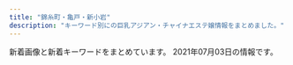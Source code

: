```yaml
---
title: "錦糸町・亀戸・新小岩"
description: "キーワード別にの巨乳アジアン・チャイナエステ嬢情報をまとめました。"
---
```


新着画像と新着キーワードをまとめています。
2021年07月03日の情報です。

<DmmAffiliateIns />
<KeywordTable
  shops={
    [
    {
        "img_links": [
            "http://dccompanyqoo10.cafe24.com/tiffany/images/store/store.png",
            "http://dccompanyqoo10.cafe24.com/tiffany/images/common/header.png",
            "http://dccompanyqoo10.cafe24.com/tiffany/images/top/store_bg.png"
        ],
        "url": "http://cherry-esthe.com/",
        "keywords": {},
        "name": "Cherry",
        "station": "JR\u9326\u7cf8\u753a\u99c5\u5357\u53e3"
    },
    {
        "url": "https://awa-akasuri.jp/",
        "img_links": [
            "https://awa-akasuri.jp/wp-content/uploads/2020/01/yuki26.png",
            "https://awa-akasuri.jp/wp-content/uploads/2020/09/1_pc.png",
            "https://awa-akasuri.jp/wp-content/uploads/2020/09/2_sp.png",
            "https://awa-akasuri.jp/wp-content/uploads/2020/01/rika24_1.png",
            "https://awa-akasuri.jp/wp-content/uploads/2020/09/1_sp.png",
            "https://awa-akasuri.jp/wp-content/uploads/2020/09/movie.png",
            "https://awa-akasuri.jp/wp-content/uploads/2020/09/awawa400x400-270x174.png",
            "https://awa-akasuri.jp/wp-content/uploads/2020/01/tomo25.png",
            "https://awa-akasuri.jp/wp-content/uploads/2020/01/yumi22.png",
            "https://awa-akasuri.jp/wp-content/uploads/2020/01/kokomi_1.jpg",
            "https://awa-akasuri.jp/wp-content/uploads/2020/01/mai1_1.jpg",
            "https://awa-akasuri.jp/wp-content/uploads/2020/01/aya22.png",
            "https://awa-akasuri.jp/wp-content/uploads/2020/01/mika21.png",
            "https://awa-akasuri.jp/wp-content/uploads/2020/09/3_pc.png",
            "https://awa-akasuri.jp/wp-content/uploads/2020/09/sora.png",
            "https://awa-akasuri.jp/wp-content/uploads/2020/09/2_pc.png",
            "https://awa-akasuri.jp/wp-content/uploads/2020/09/5_pc.png",
            "https://awa-akasuri.jp/wp-content/uploads/2020/09/4_pc.png",
            "https://awa-akasuri.jp/wp-content/uploads/2020/09/awawa400x400.png"
        ],
        "name": "\u3042\u308f\u308f",
        "keywords": {
            "87": 48,
            "88": 24,
            "85": 24,
            "C": 12,
            "86": 12,
            "D": 96,
            "\u30bb\u30af\u30b7\u30fc": 10
        },
        "station": "JR\u9326\u7cf8\u753a\u99c5\u5357\u53e3"
    },
    {
        "img_links": [
            "http://yousei.xyz/images/g3.jpg",
            "http://yousei.xyz/images/g2.jpg",
            "http://yousei.xyz/images/g5.jpg",
            "http://yousei.xyz/images/r2.jpg",
            "http://yousei.xyz/images/r3.jpg",
            "http://yousei.xyz/images/top.png",
            "http://yousei.xyz/images/mobile.jpg",
            "http://yousei.xyz/images/mob.png",
            "http://yousei.xyz/images/g6.jpg",
            "http://yousei.xyz/images/recuit.jpg",
            "http://yousei.xyz/images/r1.jpg",
            "http://yousei.xyz/images/g1.jpg",
            "http://yousei.xyz/images/g4.jpg",
            "http://yousei.xyz/images/r4.jpg"
        ],
        "name": "Remoon",
        "keywords": {},
        "url": "http://yousei.xyz/",
        "station": "JR\u4e80\u6238\u99c5\u6771\u53e3"
    },
    {
        "keywords": {},
        "station": "JR\u9326\u7cf8\u753a\u99c5\u5357\u53e3",
        "img_links": [
            "http://www.es-raku.link/images/1.jpg",
            "http://www.es-raku.link/staff/kaori.jpg",
            "http://www.es-raku.link/img/mai1.jpg",
            "http://www.es-raku.link/images/r2.jpg",
            "http://www.es-raku.link/staff/riri.jpg",
            "http://www.es-raku.link/images/menu/interior.png",
            "http://www.es-raku.link/images/head.png",
            "http://www.es-raku.link/img/yuki1.jpg",
            "http://www.es-raku.link/images/int1.png",
            "http://www.es-raku.link/img/ruru1.jpg",
            "http://www.es-raku.link/staff/mai.jpg",
            "http://www.es-raku.link/images/8.jpg",
            "http://www.es-raku.link/images/7.jpg",
            "http://www.es-raku.link/images/mobile.jpg",
            "http://www.es-raku.link/images/list.jpg",
            "http://www.es-raku.link/images/int2.png",
            "http://www.es-raku.link/images/6.jpg",
            "http://www.es-raku.link/img/kaori1.jpg",
            "http://www.es-raku.link/images/interior_t.png",
            "http://www.es-raku.link/images/line.png",
            "http://www.es-raku.link/img/lucky1.jpg",
            "http://www.es-raku.link/staff/ayaka.jpg",
            "http://www.es-raku.link/images/news.jpg",
            "http://www.es-raku.link/images/sys1.jpg",
            "http://www.es-raku.link/images/menu/staff.png",
            "http://www.es-raku.link/staff/yuki.jpg",
            "http://www.es-raku.link/staff/ruru.jpg",
            "http://www.es-raku.link/img/ayaka1.jpg",
            "http://www.es-raku.link/images/r1.jpg",
            "http://www.es-raku.link/staff/lucky.jpg",
            "http://www.es-raku.link/images/3.jpg",
            "http://www.es-raku.link/images/rtel.jpg",
            "http://www.es-raku.link/images/tel.jpg",
            "http://www.es-raku.link/images/menu/top.png",
            "http://www.es-raku.link/images/2.jpg",
            "http://www.es-raku.link/images/9.jpg",
            "http://www.es-raku.link/img/riri1.jpg",
            "http://www.es-raku.link/images/staff_t.png"
        ],
        "name": "Lucky\uff5e\u30e9\u30c3\u30ad\u30fc\uff5e",
        "url": "http://www.es-raku.link/"
    },
    {
        "name": "Aria\uff5e\u30a2\u30ea\u30a2\uff5e",
        "img_links": [
            "http://aria.tokyo-relaxtime.asia/img/interior/lobby-1.jpg",
            "http://aria.tokyo-relaxtime.asia/img/slick/st-5.jpg",
            "http://aria.tokyo-relaxtime.asia/img/cast/yumi-01.jpg",
            "http://aria.tokyo-relaxtime.asia/img/cast/coco-03.jpg",
            "http://aria.tokyo-relaxtime.asia/img/cast/coco-01.jpg",
            "http://aria.tokyo-relaxtime.asia/img/cast/yumi-03.jpg",
            "http://aria.tokyo-relaxtime.asia/img/slick/st-2.jpg",
            "http://aria.tokyo-relaxtime.asia/img/slick/st-3.jpg",
            "http://aria.tokyo-relaxtime.asia/img/cast/rina-01.jpg",
            "http://aria.tokyo-relaxtime.asia/img/cast/yumi-04.jpg",
            "http://aria.tokyo-relaxtime.asia/img/cast/apple-03.jpg",
            "http://aria.tokyo-relaxtime.asia/img/cast/coco-02.jpg",
            "http://aria.tokyo-relaxtime.asia/img/interior/corridor-1.jpg",
            "http://aria.tokyo-relaxtime.asia/img/cast/rina-03.jpg",
            "http://aria.tokyo-relaxtime.asia/img/cast/risa-01.jpg",
            "http://aria.tokyo-relaxtime.asia/img/cast/nana-02.jpg",
            "http://aria.tokyo-relaxtime.asia/img/cast/rina-02.jpg",
            "http://aria.tokyo-relaxtime.asia/img/cast/risa-03.jpg",
            "http://aria.tokyo-relaxtime.asia/img/cast/rina-04.jpg",
            "http://aria.tokyo-relaxtime.asia/img/cast/apple-02.jpg",
            "http://aria.tokyo-relaxtime.asia/img/cast/nana-01.jpg",
            "http://aria.tokyo-relaxtime.asia/img/cast/apple-01.jpg",
            "http://aria.tokyo-relaxtime.asia/img/cast/coco-04.jpg",
            "http://aria.tokyo-relaxtime.asia/img/cast/apple-04.jpg",
            "http://aria.tokyo-relaxtime.asia/img/cast/nana-03.jpg",
            "http://aria.tokyo-relaxtime.asia/img/slick/st-4.jpg",
            "http://aria.tokyo-relaxtime.asia/img/cast/risa-02.jpg",
            "http://aria.tokyo-relaxtime.asia/img/cast/nana-04.jpg",
            "http://aria.tokyo-relaxtime.asia/img/slick/st-1.jpg",
            "http://aria.tokyo-relaxtime.asia/img/cast/yumi-02.jpg"
        ],
        "station": "JR\u5c0f\u5ca9\u99c5\u5317\u53e3",
        "url": "http://aria.tokyo-relaxtime.asia/",
        "keywords": {}
    },
    {
        "url": "http://thaipataya.chm.jp/",
        "name": "\u30d1\u30bf\u30e4",
        "station": "JR\u5c0f\u5ca9\u99c5\u5357\u53e3",
        "img_links": [
            "https://chm.jp/domains1/thaipataya/myimg/imgcom37789_sp.png",
            "https://chm.jp/domains1/thaipataya/myimg/imgcom36580_sp.jpg",
            "https://chm.jp/domains1/thaipataya/myimg/imgcom37669_sp.jpg",
            "https://chm.jp/domains1/thaipataya/myimg/imgcom37738_sp.png",
            "https://chm.jp/domains1/thaipataya/myimg/imgcom37834_sp.jpg",
            "http://chm.jp/img/linebutton_82x20.png",
            "https://chm.jp/domains1/thaipataya/myimg/imgcom37360_sp.jpg",
            "https://chm.jp/domains1/thaipataya/myimg/imgcom36643_sp.png",
            "https://chm.jp/domains1/thaipataya/myimg/imgcom37660_sp.png",
            "https://chm.jp/domains1/thaipataya/myimg/imgcom36642_sp.png",
            "https://chm.jp/domains1/thaipataya/myimg/imgcom37668_sp.png",
            "https://chm.jp/domains1/thaipataya/myimg/imgcom37734_sp.png",
            "https://chm.jp/domains1/thaipataya/myimg/imgcom37653_sp.jpg",
            "https://chm.jp/domains1/thaipataya/myimg/imgcom36617_sp.jpg",
            "https://chm.jp/domains1/thaipataya/myimg/imgcom36606_sp.jpg",
            "https://chm.jp/domains1/thaipataya/myimg/imgcom36613_sp.jpg",
            "https://chm.jp/domains1/thaipataya/myimg/imgcom37732_sp.png",
            "https://chm.jp/domains1/thaipataya/myimg/imgcom36577_sp.jpg",
            "https://chm.jp/domains1/thaipataya/myimg/imgcom36582_sp.jpg",
            "https://chm.jp/domains1/thaipataya/myimg/imgcom37833_sp.jpg",
            "https://chm.jp/domains1/thaipataya/myimg/imgcom37358_sp.jpg",
            "https://chm.jp/domains1/thaipataya/myimg/imgcom37070_sp.png",
            "https://chm.jp/domains1/thaipataya/myimg/imgcom37737_sp.png",
            "https://chm.jp/domains1/thaipataya/myimg/imgcom37069_sp.jpg",
            "https://chm.jp/domains1/thaipataya/myimg/slideimg36560_sp.jpg",
            "https://chm.jp/domains1/thaipataya/myimg/imgcom37663_sp.jpg",
            "https://chm.jp/domains1/thaipataya/myimg/imgcom37361_sp.png",
            "https://chm.jp/domains1/thaipataya/myimg/imgcom36607_sp.jpg",
            "https://chm.jp/domains1/thaipataya/myimg/imgcom37067_sp.png",
            "https://chm.jp/domains1/thaipataya/myimg/imgcom36566_sp.png",
            "https://chm.jp/domains1/thaipataya/myimg/imgcom37915_sp.jpg",
            "https://chm.jp/domains1/thaipataya/myimg/imgcom37665_sp.jpg",
            "https://chm.jp/domains1/thaipataya/myimg/imgcom37659_sp.png",
            "https://chm.jp/domains1/thaipataya/myimg/imgcom36567_sp.jpg",
            "https://chm.jp/domains1/thaipataya/myimg/imgcom36636_sp.jpg",
            "https://chm.jp/domains1/thaipataya/myimg/imgcom37359_sp.jpg",
            "https://chm.jp/domains1/thaipataya/myimg/imgcom36618_sp.png",
            "https://chm.jp/domains1/thaipataya/myimg/imgcom37726_sp.png",
            "https://chm.jp/domains1/thaipataya/myimg/imgcom37736_sp.png",
            "https://chm.jp/domains1/thaipataya/myimg/imgcom36575_sp.jpg",
            "https://chm.jp/domains1/thaipataya/myimg/imgcom36633_sp.jpg",
            "https://chm.jp/domains1/thaipataya/myimg/imgcom36578_sp.jpg",
            "https://chm.jp/domains1/thaipataya/myimg/imgcom36565_sp.jpg",
            "https://chm.jp/domains1/thaipataya/myimg/imgcom37655_sp.jpg",
            "https://chm.jp/domains1/thaipataya/myimg/imgcom36581_sp.jpg",
            "https://chm.jp/domains1/thaipataya/myimg/imgcom37654_sp.jpg",
            "https://chm.jp/domains1/thaipataya/myimg/imgcom37733_sp.png",
            "https://chm.jp/domains1/thaipataya/myimg/imgcom36579_sp.jpg",
            "https://chm.jp/domains1/thaipataya/myimg/imgcom36634_sp.jpg",
            "https://chm.jp/domains1/thaipataya/myimg/imgcom37916_sp.jpg",
            "https://chm.jp/domains1/thaipataya/myimg/imgcom37664_sp.png",
            "https://chm.jp/domains1/thaipataya/myimg/slideimg36562_sp.jpg",
            "https://chm.jp/domains1/thaipataya/myimg/imgcom37658_sp.png",
            "https://chm.jp/domains1/thaipataya/myimg/imgcom36605_sp.jpg",
            "https://chm.jp/domains1/thaipataya/myimg/imgcom37840_sp.jpg",
            "https://chm.jp/domains1/thaipataya/myimg/imgcom36620_sp.jpg",
            "https://chm.jp/domains1/thaipataya/myimg/imgcom37839_sp.jpg",
            "https://chm.jp/domains1/thaipataya/myimg/imgcom37914_sp.jpg",
            "https://chm.jp/domains1/thaipataya/myimg/imgcom36619_sp.jpg",
            "https://chm.jp/domains1/thaipataya/myimg/imgcom36603_sp.png",
            "https://chm.jp/domains1/thaipataya/myimg/imgcom36604_sp.jpg",
            "https://chm.jp/domains1/thaipataya/myimg/imgcom37661_sp.png",
            "https://chm.jp/domains1/thaipataya/myimg/imgcom36576_sp.jpg",
            "https://chm.jp/domains1/thaipataya/myimg/imgcom37727_sp.png",
            "https://chm.jp/domains1/thaipataya/myimg/imgcom37666_sp.jpg",
            "https://chm.jp/domains1/thaipataya/myimg/imgcom36635_sp.jpg",
            "https://chm.jp/domains1/thaipataya/myimg/imgcom37841_sp.jpg",
            "https://chm.jp/domains1/thaipataya/myimg/imgcom37662_sp.png",
            "https://chm.jp/domains1/thaipataya/myimg/imgcom37357_sp.jpg",
            "https://chm.jp/domains1/thaipataya/myimg/slideimg36561_sp.jpg",
            "https://chm.jp/domains1/thaipataya/myimg/imgcom37710_sp.jpg",
            "https://chm.jp/domains1/thaipataya/myimg/imgcom37725_sp.png",
            "https://chm.jp/domains1/thaipataya/myimg/imgcom37362_sp.jpg",
            "https://chm.jp/domains1/thaipataya/myimg/imgcom37740_sp.png",
            "https://chm.jp/domains1/thaipataya/myimg/imgcom37913_sp.jpg",
            "https://chm.jp/domains1/thaipataya/myimg/imgcom37739_sp.png",
            "https://chm.jp/domains1/thaipataya/myimg/imgcom37667_sp.png"
        ],
        "keywords": {
            "\u30bb\u30af\u30b7\u30fc": 1,
            "C": 12
        }
    },
    {
        "station": "JR\u4e80\u6238\u99c5\u5317\u53e3",
        "name": "\u604b\u59eb",
        "url": "http://cpienakada.com/",
        "keywords": {
            "D": 4,
            "86": 1,
            "C": 1
        },
        "img_links": [
            "http://cpienakada.com/upload/202103/1617174846.jpg",
            "http://cpienakada.com/upload/202104/thumb/1617264609.jpg",
            "http://cpienakada.com/upload/202104/thumb_dis/1617264919.jpg",
            "http://cpienakada.com/upload/202104/thumb/1617331988.jpg",
            "http://cpienakada.com/upload/202104/thumb/1617264407.jpg",
            "http://cpienakada.com/upload/202104/thumb/1617264788.jpg",
            "http://cpienakada.com/upload/images/20210331_151305.jpg",
            "http://cpienakada.com/upload/202103/1617174691.jpg",
            "http://cpienakada.com/upload/202104/thumb_dis/1617264609.jpg",
            "http://cpienakada.com/upload/202104/thumb_dis/1617331988.jpg",
            "http://cpienakada.com/upload/202104/1617264609.jpg",
            "http://cpienakada.com/upload/202103/1617175265.jpg",
            "http://cpienakada.com/upload/202103/1617175559.jpg",
            "http://cpienakada.com/upload/images/20210331_151639.jpg",
            "http://cpienakada.com/upload/202104/1617264788.jpg",
            "http://cpienakada.com/upload/202104/1617331988.jpg",
            "http://cpienakada.com/upload/202104/thumb/1617264919.jpg",
            "http://cpienakada.com/upload/202104/thumb_dis/1617264788.jpg",
            "http://cpienakada.com/upload/202104/1617264407.jpg",
            "http://cpienakada.com/upload/images/20210331_153453.jpg",
            "http://cpienakada.com/upload/images/20210331_153515.png",
            "http://cpienakada.com/upload/202104/1617264919.jpg",
            "http://cpienakada.com/upload/202104/thumb_dis/1617264407.jpg",
            "http://cpienakada.com/upload/images/20210402_094656.jpg"
        ]
    },
    {
        "station": "\u68ee\u4e0b\u99c5A4\u53e3",
        "url": "http://ipidiw.com/relaxnomori/",
        "img_links": [
            "http://ipidiw.com/relaxnomori/user_data/00000019.jpg",
            "http://ipidiw.com/relaxnomori/user_data/00000017.jpg",
            "http://ipidiw.com/relaxnomori/images/rem.jpg",
            "http://ipidiw.com/relaxnomori/images/interior.png",
            "http://ipidiw.com/relaxnomori/images/tp.png",
            "http://ipidiw.com/relaxnomori/images/interior_t.jpg",
            "http://ipidiw.com/relaxnomori/images/tt.jpg",
            "http://ipidiw.com/relaxnomori/user_data/00000020.jpg",
            "http://ipidiw.com/relaxnomori/images/staff_t.jpg",
            "http://ipidiw.com/relaxnomori/images/mobile.jpg",
            "http://ipidiw.com/relaxnomori/user_data/00000018.jpg",
            "http://ipidiw.com/relaxnomori/images/news.jpg"
        ],
        "name": "\u30ea\u30e9\u30c3\u30af\u30b9\u306e\u68ee",
        "keywords": {
            "93": 1,
            "90": 2,
            "86": 1
        }
    },
    {
        "station": "JR\u4e80\u6238\u99c5\u5317\u53e3",
        "img_links": [
            "https://kameido-massage.com/link/mens-esthe.png",
            "https://kameido-massage.com/menu/info.png",
            "https://kameido-massage.com/2020/05/15/kazumi-s1.jpg",
            "https://kameido-massage.com/images/clear.png",
            "https://kameido-massage.com/staff/yuna-s1.jpg",
            "https://kameido-massage.com/2020/03/28/nana-s1.jpg",
            "https://kameido-massage.com/icon/twitter.png",
            "https://kameido-massage.com/staff/nana-l1.jpg",
            "https://kameido-massage.com/2019/10/29/yuri-s1.jpg",
            "https://kameido-massage.com/staff/aki-l1.jpg",
            "https://kameido-massage.com/2021/03/23/aki-s1.jpg",
            "https://kameido-massage.com/images/top2.jpg",
            "https://kameido-massage.com/images/top1.jpg",
            "https://kameido-massage.com/images/footer-l.png",
            "https://kameido-massage.com/images/main-top.jpg",
            "https://kameido-massage.com/images/header3.png",
            "https://kameido-massage.com/staff/nana-s1.jpg",
            "https://kameido-massage.com/images/main-sp.jpg",
            "https://scdn.line-apps.com/n/line_add_friends/btn/ja.png",
            "https://kameido-massage.com/menu/home.png",
            "https://kameido-massage.com/menu/staff.png",
            "https://kameido-massage.com/2019/11/10/erika-s1.jpg",
            "https://kameido-massage.com/icon/facebook.png",
            "https://kameido-massage.com/staff/aki-s1.jpg",
            "https://kameido-massage.com/staff/yuna-l1.jpg",
            "https://kameido-massage.com/images/footer-r.png",
            "https://kameido-massage.com/button/blog.png",
            "https://kameido-massage.com/button/home.png",
            "https://kameido-massage.com/button/staff.png",
            "https://kameido-massage.com/menu/blog.png",
            "https://kameido-massage.com/icon/yelp.png",
            "https://kameido-massage.com/2019/11/02/yuka-s1.jpg",
            "https://kameido-massage.com/2021/04/28/yuna-s1.jpg",
            "https://kameido-massage.com/staff/yuki-l1.jpg",
            "https://kameido-massage.com/staff/yuki-s1.jpg",
            "https://kameido-massage.com/2020/07/17/mika-s1.jpg",
            "https://kameido-massage.com/images/main-small.jpg",
            "https://kameido-massage.com/2019/12/25/mika-s1.jpg",
            "https://kameido-massage.com/icon/line.png",
            "https://kameido-massage.com/images/flower.png",
            "https://kameido-massage.com/images/top3.jpg",
            "https://kameido-massage.com/images/qrcode.png"
        ],
        "keywords": {},
        "name": "\u842c\u751f\u697c",
        "url": "https://kameido-massage.com/"
    },
    {
        "name": "\u685c\u82b1",
        "url": "http://yukinosakura.tyo.cm/",
        "station": "JR\u4e80\u6238\u99c5\u5317\u53e3",
        "img_links": [
            "http://yukinosakura.a2.webnavi.work/upload/sites/72/2020/04/2020040708052456.jpg",
            "http://yukinosakura.a2.webnavi.work/upload/sites/72/2020/04/2020040708052118.jpg",
            "http://yukinosakura.tyo.cm/images/top.jpg",
            "http://yukinosakura.tyo.cm/images/room1.jpg",
            "http://yukinosakura.tyo.cm/images/room2.jpg",
            "http://yukinosakura.a2.webnavi.work/upload/sites/72/2020/04/2020040708052241.jpg",
            "http://yukinosakura.tyo.cm/images/s_news.jpg",
            "http://yukinosakura.tyo.cm/images/room3.jpg",
            "http://yukinosakura.a2.webnavi.work/upload/sites/72/2020/04/2020040708052434.jpg",
            "http://yukinosakura.tyo.cm/images/s_staff.jpg",
            "http://yukinosakura.a2.webnavi.work/upload/sites/72/2020/04/2020040708052353.jpg",
            "http://yukinosakura.tyo.cm/images/room4.jpg",
            "http://yukinosakura.tyo.cm/images/mobile.jpg",
            "http://yukinosakura.tyo.cm/images/s_shedule.jpg"
        ],
        "keywords": {
            "85": 12,
            "83": 6,
            "86": 12,
            "C": 18,
            "D": 24
        }
    },
    {
        "url": "http://hani-est.xyz/",
        "keywords": {
            "82": 12,
            "94": 12,
            "C": 41,
            "\u4e73": 12,
            "83": 12,
            "E": 12,
            "\u5de8\u4e73": 12,
            "90": 24
        },
        "station": "\u897f\u5927\u5cf6\u99c5A1\u51fa\u53e3",
        "name": "\u871c\u82b1",
        "img_links": [
            "http://hani-est.xyz/images/g2.jpg",
            "http://hani-est.xyz/images/banna2.jpg",
            "http://hani-est.xyz/images/a1.jpg",
            "http://hani-est.xyz/images/aoyi.jpg",
            "http://hani-est.xyz/images/g5.jpg",
            "http://hani-est.xyz/images/g4.jpg",
            "http://hani-est.xyz/images/g6.jpg",
            "http://hani-est.xyz/images/zi-service.png",
            "http://hani-est.xyz/images/zi-pri.png",
            "http://hani-est.xyz/images/banna.jpg",
            "http://hani-est.xyz/images/banna1.jpg",
            "http://hani-est.xyz/images/zi-staff.png",
            "http://hani-est.xyz/images/g1.jpg",
            "http://hani-est.xyz/images/top.jpg",
            "http://hani-est.xyz/images/zi-ao.png",
            "http://hani-est.xyz/images/new1.jpg",
            "http://hani-est.xyz/images/g8.jpg",
            "http://hani-est.xyz/images/zi-newface.png"
        ]
    },
    {
        "url": "http://el-grande.asia/",
        "station": "JR\u65b0\u5c0f\u5ca9\u99c5\u5357\u53e3",
        "name": "\u30a8\u30eb\u30b0\u30e9\u30f3\u30c7-elgrande-",
        "img_links": [
            "http://el-grande.asia/img/cast/hana-04.jpg",
            "http://el-grande.asia/img/cast/rey-01.jpg",
            "http://el-grande.asia/img/cast/ki-01.jpg",
            "http://el-grande.asia/img/btn_interior.png",
            "http://el-grande.asia/img/cast/lucy-01.jpg",
            "http://el-grande.asia/img/cast/haru-01.jpg",
            "http://el-grande.asia/img/cast/baby-02.jpg",
            "http://el-grande.asia/img/cast/hana-03.jpg",
            "http://el-grande.asia/img/cast/baby-03.jpg",
            "http://el-grande.asia/img/cast/baby-01.jpg",
            "http://el-grande.asia/img/dagger.png",
            "http://el-grande.asia/img/cast/shu-02.jpg",
            "http://el-grande.asia/img/interior/corridor-1.jpg",
            "http://el-grande.asia/img/cast/mai-03.jpg",
            "http://el-grande.asia/img/cast/shu-01.jpg",
            "http://el-grande.asia/img/cast/lucy-02.jpg",
            "http://el-grande.asia/img/cast/aki-03.jpg",
            "http://el-grande.asia/img/btn_top.png",
            "http://el-grande.asia/img/cast/sara-08.jpg",
            "http://el-grande.asia/img/btn_cast.png",
            "http://el-grande.asia/img/cast/rey-02.jpg",
            "http://el-grande.asia/img/cast/haru-03.jpg",
            "http://el-grande.asia/img/cast/ki-04.jpg",
            "http://el-grande.asia/img/cast/shu-03.jpg",
            "http://el-grande.asia/img/cast/aki-04.jpg",
            "http://el-grande.asia/img/cast/ki-03.jpg",
            "http://el-grande.asia/img/cast/aki-02.jpg",
            "http://el-grande.asia/img/cast/shu-04.jpg",
            "http://el-grande.asia/img/btn_twitter.png",
            "http://el-grande.asia/img/cast/lucy-03.jpg",
            "http://el-grande.asia/img/cast/haru-02.jpg",
            "http://el-grande.asia/img/cast/aki-01.jpg",
            "http://el-grande.asia/img/cast/rey-04.jpg",
            "http://el-grande.asia/img/cast/baby-04.jpg",
            "http://el-grande.asia/img/cast/ki-02.jpg",
            "http://el-grande.asia/img/cast/mai-04.jpg",
            "http://el-grande.asia/img/interior/lobby-1.jpg",
            "http://el-grande.asia/img/cast/hana-01.jpg",
            "http://el-grande.asia/img/cast/sara-05.jpg",
            "http://el-grande.asia/img/cast/haru-04.jpg",
            "http://el-grande.asia/img/cast/sara-06.jpg",
            "http://el-grande.asia/img/cast/lucy-04.jpg",
            "http://el-grande.asia/img/cast/hana-02.jpg",
            "http://el-grande.asia/img/cast/mai-01.jpg",
            "http://el-grande.asia/img/interior/shower-4.jpg"
        ],
        "keywords": {}
    },
    {
        "keywords": {
            "E": 18,
            "G": 9
        },
        "url": "http://biwert.xyz/",
        "station": "JR\u5c0f\u5ca9\u99c5\u5317\u53e3",
        "img_links": [
            "http://biwert.xyz/uploads/201003/1-2010031G3421X.jpg",
            "http://biwert.xyz/uploads/201006/1-2010061A941445.jpg",
            "http://biwert.xyz/images/1-1P621101232H4.png",
            "http://biwert.xyz/uploads/201003/1-2010031G432629.jpg",
            "http://biwert.xyz/uploads/180620/1-1P62010154K00.png",
            "http://biwert.xyz/uploads/201007/1-20100G4464b26.jpg",
            "http://biwert.xyz/templets/default/picture/staff_t.jpg",
            "http://biwert.xyz/templets/default/picture/head.jpg",
            "http://biwert.xyz/uploads/201003/1-2010031G415110.jpg",
            "http://biwert.xyz/uploads/allimg/180620/1-1P6201013133b.jpg",
            "http://biwert.xyz/templets/default/picture/interior_t.jpg",
            "http://biwert.xyz/uploads/201003/1-2010031G35C32.jpg",
            "http://biwert.xyz/uploads/180620/1-1P62010193X63.jpg",
            "http://biwert.xyz/uploads/allimg/180620/1-1P620101640O8.png",
            "http://biwert.xyz/uploads/180620/1-1P620101629244.png",
            "http://biwert.xyz/uploads/201006/1-2010061F032C0.jpg",
            "http://biwert.xyz/templets/default/picture/rec1.png",
            "http://biwert.xyz/templets/default/picture/news.jpg",
            "http://biwert.xyz/uploads/201109/1-201109141105216.jpg"
        ],
        "name": "\u4e00\u6642"
    },
    {
        "station": "JR\u4e80\u6238\u99c5\u5317\u53e3",
        "keywords": {
            "E": 2,
            "83": 4,
            "85": 4,
            "87": 3,
            "D": 12,
            "86": 3
        },
        "img_links": [
            "https://doraimon.tyo.cm/photos/sites/32/2021/04/202104070649510.jpg",
            "https://doraimon.tyo.cm/images/mobile.jpg",
            "https://doraimon.tyo.cm/images/top.jpg",
            "https://doraimon.tyo.cm/photos/sites/32/2021/03/2021030207304993.jpg",
            "https://doraimon.tyo.cm/photos/sites/32/2021/03/2021031206553637.jpg",
            "https://doraimon.tyo.cm/images/staff_line.jpg",
            "https://doraimon.tyo.cm/photos/sites/32/2021/03/2021030207305994.jpg",
            "https://doraimon.tyo.cm/images/link.jpg",
            "https://doraimon.tyo.cm/images/s_face.jpg",
            "https://doraimon.tyo.cm/photos/sites/32/2021/06/2021062410121924.jpg",
            "https://doraimon.tyo.cm/photos/sites/32/2021/05/2021051407405290.jpg",
            "https://doraimon.tyo.cm/photos/sites/32/2021/03/202103120651532.jpg",
            "https://doraimon.tyo.cm/photos/sites/32/2021/03/2021032507045669.jpg",
            "https://doraimon.tyo.cm/photos/sites/32/2021/04/202104280419564.jpg",
            "https://doraimon.tyo.cm/photos/sites/32/2021/03/2021030207310114.jpg",
            "https://doraimon.tyo.cm/photos/sites/32/2021/06/2021061505174875.jpg",
            "https://doraimon.tyo.cm/photos/sites/32/2021/03/2021030207304862.jpg",
            "https://doraimon.tyo.cm/images/s_news.jpg",
            "https://doraimon.tyo.cm/photos/sites/32/2021/05/2021051104372699.jpg",
            "https://doraimon.tyo.cm/photos/sites/32/2021/03/2021032301301384.jpg"
        ],
        "url": "https://doraimon.tyo.cm/",
        "name": "\u30c9\u30e9\u3048\u3082\u3093"
    },
    {
        "station": "JR\u9326\u7cf8\u753a\u5357\u53e3",
        "name": "\u6625\u306e\u82b1",
        "img_links": [
            "http://harunohana.jpest.net/uploads//sites/38/2021/04/g5.jpg",
            "http://harunohana.jpest.net/uploads//sites/38/2021/02/tel_info.png",
            "http://harunohana.jpest.net/uploads//sites/38/2021/02/top-3.png",
            "http://harunohana.jpest.net/uploads//sites/38/elementor/thumbs/g1-p3mbbo5xbyuayorl3qn8vsare61ijopmkh8c9mi4sw.jpg",
            "http://harunohana.jpest.net/uploads//sites/38/2021/03/1.jpg",
            "http://harunohana.jpest.net/uploads//sites/38/2021/02/c4.jpg",
            "http://harunohana.jpest.net/uploads//sites/38/elementor/thumbs/c3-p3a4c1sf6l483iry9r6rlk4mpn8la6sbxgemvolfd4.jpg",
            "http://harunohana.jpest.net/uploads//sites/38/2021/02/c3.jpg",
            "http://harunohana.jpest.net/uploads//sites/38/2021/03/g3.jpg",
            "http://harunohana.jpest.net/uploads//sites/38/2021/02/mobile.jpg",
            "http://harunohana.jpest.net/uploads//sites/38/2021/02/staff-tit.png",
            "http://harunohana.jpest.net/uploads//sites/38/2021/02/c6.jpg",
            "http://harunohana.jpest.net/uploads//sites/38/elementor/thumbs/g4-p3mbec1gp2hjuwwbjw36y43rzgwycta8xnrv7ujz68.jpg",
            "http://harunohana.jpest.net/uploads//sites/38/elementor/thumbs/c2-p3a4by12f8z2t2xevpk9bl2sc3r4fedekxsoykr020.jpg",
            "http://harunohana.jpest.net/uploads//sites/38/2021/02/news-tit.png",
            "http://harunohana.jpest.net/uploads//sites/38/2021/02/ditiao-1.png",
            "http://harunohana.jpest.net/uploads//sites/38/2021/02/xian.jpg",
            "http://harunohana.jpest.net/uploads//sites/38/elementor/thumbs/c5-p3a4c3o3k96sqqp7ys00qjnjwezbpkzslpplu8in0o.jpg",
            "http://harunohana.jpest.net/uploads//sites/38/2021/03/g5.jpg",
            "http://harunohana.jpest.net/uploads//sites/38/elementor/thumbs/g3-p3mbdh0sfjb37s5dl0oi5txkdr5uasv3te8udptyvk.jpg",
            "http://harunohana.jpest.net/uploads//sites/38/2021/02/pick-tit.png",
            "http://harunohana.jpest.net/uploads//sites/38/2021/02/tel_top.png",
            "http://harunohana.jpest.net/uploads//sites/38/2021/03/g1.jpg",
            "http://harunohana.jpest.net/uploads//sites/38/2021/02/mobile-tit.png",
            "http://harunohana.jpest.net/uploads//sites/38/elementor/thumbs/g2-p3mbcgd30zwwmzmmj2u1yl6l7q6iyltkocswnxcbm8.jpg",
            "http://harunohana.jpest.net/uploads//sites/38/2021/02/c5.jpg",
            "http://harunohana.jpest.net/uploads//sites/38/2021/02/tel_staff.png",
            "http://harunohana.jpest.net/uploads//sites/38/2021/02/info-tit.png",
            "http://harunohana.jpest.net/uploads//sites/38/elementor/thumbs/c1-p3a4bw5e1kwi5v056or06ljv5c0e005xwohq00tseg.jpg",
            "http://harunohana.jpest.net/uploads//sites/38/elementor/thumbs/g5-p5qga8zeagwf7efovdavelljg7lsn1y4eanjgcq0uo.jpg",
            "http://harunohana.jpest.net/uploads//sites/38/2021/02/tel_pickup.png",
            "http://harunohana.jpest.net/uploads//sites/38/2021/02/c2.jpg",
            "http://harunohana.jpest.net/uploads//sites/38/2021/03/g2.jpg",
            "http://harunohana.jpest.net/uploads//sites/38/2021/02/c1.jpg"
        ],
        "keywords": {
            "C": 12
        },
        "url": "http://harunohana.jpest.net/"
    },
    {
        "name": "\u5c0f\u60aa\u9b54",
        "keywords": {
            "E": 3,
            "D": 12
        },
        "station": "JR\u4e80\u6238\u99c5\u5317\u53e3",
        "img_links": [
            "https://es-koakuma.com/wp-content/themes/este/img/call.png",
            "https://es-koakuma.com/wp-content/themes/este/img/top-img01b.png",
            "https://es-koakuma.com/wp-content/themes/este/img/tel_header.png",
            "https://es-koakuma.com/wp-content/themes/este/img/top-img01a.png",
            "https://es-koakuma.com/wp-content/themes/este/img/top-img02.png",
            "https://es-koakuma.com/wp-content/themes/este/img/2.jpg",
            "https://es-koakuma.com/wp-content/themes/este/img/3.jpg",
            "https://es-koakuma.com/wp-content/themes/este/img/1.jpg",
            "https://es-koakuma.com/wp-content/uploads/2018/12/872165sakuma.jpg",
            "https://es-koakuma.com/wp-content/themes/este/img/tel_footer.png",
            "https://es-koakuma.com/wp-content/uploads/2018/12/212sakuma.jpg",
            "https://es-koakuma.com/wp-content/themes/este/img/4.jpg",
            "https://es-koakuma.com/wp-content/uploads/2018/12/876521sakuma.jpg",
            "https://es-koakuma.com/wp-content/uploads/2020/01/87621sakuma.jpg"
        ],
        "url": "https://es-koakuma.com/"
    },
    {
        "keywords": {},
        "url": "http://www.es-royal.click/",
        "name": "\u5e78\u305b",
        "img_links": [
            "http://www.es-royal.click/images/b3.jpg",
            "http://www.es-royal.click/images/b1.jpg",
            "http://www.es-royal.click/images/1.jpg",
            "http://www.es-royal.click/img/emi1.jpg",
            "http://www.es-royal.click/images/int1.png",
            "http://www.es-royal.click/images/5.jpg",
            "http://www.es-royal.click/img/mimi1.jpg",
            "http://www.es-royal.click/images/ta.jpg",
            "http://www.es-royal.click/images/8.jpg",
            "http://www.es-royal.click/images/head.jpg",
            "http://www.es-royal.click/img/momo2.jpg",
            "http://www.es-royal.click/images/10.jpg",
            "http://www.es-royal.click/images/6.jpg",
            "http://www.es-royal.click/img/ruru1.jpg",
            "http://www.es-royal.click/images/interior_t.jpg",
            "http://www.es-royal.click/images/sys1.png",
            "http://www.es-royal.click/images/news.png",
            "http://www.es-royal.click/images/main_top.jpg",
            "http://www.es-royal.click/img/miyuki1.jpg",
            "http://www.es-royal.click/images/int2.png",
            "http://www.es-royal.click/images/main_footer.jpg",
            "http://www.es-royal.click/images/b2.jpg",
            "http://www.es-royal.click/images/9.jpg",
            "http://www.es-royal.click/img/nana1.jpg",
            "http://www.es-royal.click/images/s1.png",
            "http://www.es-royal.click/img/momo1.jpg",
            "http://www.es-royal.click/img/aya1.jpg",
            "http://www.es-royal.click/img/ego1.jpg",
            "http://www.es-royal.click/images/staff_t.jpg",
            "http://www.es-royal.click/images/7.jpg",
            "http://www.es-royal.click/images/4.jpg",
            "http://www.es-royal.click/images/mobile.jpg"
        ],
        "station": "\u4eac\u6210\u7acb\u77f3\u99c5\u5317\u53e3"
    },
    {
        "img_links": [
            "http://iyashi.sweet-relaxation.com/img/cast/yaya-02.jpg",
            "http://iyashi.sweet-relaxation.com/img/cast/eri-01.jpg",
            "http://iyashi.sweet-relaxation.com/img/cast/ran-02.jpg",
            "http://iyashi.sweet-relaxation.com/img/treatment/ashitsubo-01.jpg",
            "http://iyashi.sweet-relaxation.com/img/slick/sl-2.jpg",
            "http://iyashi.sweet-relaxation.com/img/cast/nana-01.jpg",
            "http://iyashi.sweet-relaxation.com/img/cast/eri-03.jpg",
            "http://iyashi.sweet-relaxation.com/img/cast/olive-01.jpg",
            "http://iyashi.sweet-relaxation.com/img/cast/eri-02.jpg",
            "http://iyashi.sweet-relaxation.com/img/cast/ran-01.jpg",
            "http://iyashi.sweet-relaxation.com/img/cast/olive-02.jpg",
            "http://iyashi.sweet-relaxation.com/img/cast/yaya-03.jpg",
            "http://iyashi.sweet-relaxation.com/img/slick/sl-7.jpg",
            "http://iyashi.sweet-relaxation.com/img/cast/olive-03.jpg",
            "http://iyashi.sweet-relaxation.com/img/cast/nana-02.jpg",
            "http://iyashi.sweet-relaxation.com/img/treatment/body-01.jpg",
            "http://iyashi.sweet-relaxation.com/img/slick/sl-5.jpg",
            "http://iyashi.sweet-relaxation.com/img/slick/sl-4.jpg",
            "http://iyashi.sweet-relaxation.com/img/slick/sl-3.jpg",
            "http://iyashi.sweet-relaxation.com/img/treatment/aroma-01.jpg",
            "http://iyashi.sweet-relaxation.com/img/slick/sl-6.jpg",
            "http://iyashi.sweet-relaxation.com/img/slick/sl-1.jpg",
            "http://iyashi.sweet-relaxation.com/img/cast/nana-03.jpg",
            "http://iyashi.sweet-relaxation.com/img/cast/ran-03.jpg",
            "http://iyashi.sweet-relaxation.com/img/cast/yaya-01.jpg"
        ],
        "station": "JR\u4e80\u6238\u99c5\u6771\u53e3",
        "keywords": {},
        "name": "\u7652 IYASHI",
        "url": "http://iyashi.sweet-relaxation.com/"
    },
    {
        "img_links": [
            "http://www.iyashi.estjpn.com/images/tit_therapist.png",
            "http://www.iyashi.estjpn.com/images/sp_top.jpg",
            "http://www.iyashi.estjpn.com/files/004.jpg",
            "http://www.iyashi.estjpn.com/images/top.jpg",
            "http://www.iyashi.estjpn.com/files/001.jpg",
            "http://www.iyashi.estjpn.com/files/003.jpg",
            "http://www.iyashi.estjpn.com/images/sp_tit_new.png",
            "http://www.iyashi.estjpn.com/images/sp_tit_therapist.png",
            "http://www.iyashi.estjpn.com/images/tit_new.png",
            "http://www.iyashi.estjpn.com/images/img_tel.png",
            "http://www.iyashi.estjpn.com/images/maining.jpg",
            "http://www.iyashi.estjpn.com/files/002.jpg"
        ],
        "name": "\u7652",
        "station": "JR\u65b0\u5c0f\u5ca9\u99c5\u5317\u53e3",
        "keywords": {
            "C": 12,
            "D": 12,
            "87": 12,
            "86": 12
        },
        "url": "http://www.iyashi.estjpn.com/"
    },
    {
        "name": "Forever \uff5e\u30d5\u30a9\u30fc\u30a8\u30d0\u30fc\uff5e",
        "station": "JR\u9326\u7cf8\u753a\u99c5",
        "keywords": {},
        "url": "http://kinshichoesute.xyz/",
        "img_links": [
            "http://kinshichoesute.xyz/img/no.png",
            "http://kinshichoesute.xyz/staff/kaori/01.png",
            "http://kinshichoesute.xyz/staff/hitomi/01.png",
            "http://kinshichoesute.xyz/img/nav-006.png",
            "http://kinshichoesute.xyz/staff/mimi/01.png",
            "http://kinshichoesute.xyz/staff/hitomi/02.png",
            "http://kinshichoesute.xyz/img/nav-002.png",
            "http://kinshichoesute.xyz/img/stt.jpg",
            "http://kinshichoesute.xyz/staff/nana/01.png",
            "http://kinshichoesute.xyz/img/nav-005.png",
            "http://kinshichoesute.xyz/img/nav-004.png",
            "http://kinshichoesute.xyz/img/nav-001.png",
            "http://kinshichoesute.xyz/staff/aya/01.png",
            "http://kinshichoesute.xyz/img/tel.png",
            "http://kinshichoesute.xyz/staff/ai/01.png",
            "http://kinshichoesute.xyz/img/stb.jpg",
            "http://kinshichoesute.xyz/img/nav-003.png"
        ]
    },
    {
        "name": "\u6fc0\u5b89\u30ae\u30e3\u30eb\u30ba",
        "img_links": [
            "http://gyaruzu.este.work/loader.png",
            "http://gyaruzu.este.work/2/uploadimg/1621394016.jpeg",
            "http://gyaruzu.este.work/2/uploadimg/1623313976.jpeg",
            "http://gyaruzu.este.work/2/uploadimg/1623313886.jpeg",
            "http://gyaruzu.este.work/2/uploadimg/1623314226.jpeg",
            "http://gyaruzu.este.work/2/uploadimg/1621394318.jpeg",
            "http://gyaruzu.este.work/2/uploadimg/1622985748.jpeg",
            "http://gyaruzu.este.work/2/uploadimg/1623313809.jpeg",
            "http://gyaruzu.este.work/icon2.png",
            "http://gyaruzu.este.work/2/uploadimg/1623314147.jpeg"
        ],
        "keywords": {
            "89": 8,
            "90": 2,
            "85": 3,
            "88": 9
        },
        "url": "http://gyaruzu.este.work/",
        "station": "JR\u4e80\u6238\u99c5\u5317\u53e3"
    },
    {
        "keywords": {
            "C": 6
        },
        "img_links": [
            "http://www.kirara.este88.com/images/sp-line.png",
            "http://www.kirara.este88.com/images/sp-staff-list.png",
            "http://www.kirara.este88.com/images/info.png",
            "http://www.kirara.este88.com/gals/aki1.jpg",
            "http://www.kirara.este88.com/images/m-tel.png",
            "http://www.kirara.este88.com/gals/nana1.jpg",
            "http://www.kirara.este88.com/gals/miya1.jpg",
            "http://www.kirara.este88.com/gals/sora1.jpg",
            "http://www.kirara.este88.com/gals/haru1.jpg",
            "http://www.kirara.este88.com/images/m-foot.png"
        ],
        "name": "\u304d\u3089\u3089",
        "url": "http://www.kirara.este88.com/",
        "station": "JR\u5c0f\u5ca9\u99c5\u5357\u53e3"
    },
    {
        "url": "http://www.himawari-shinkoiwa.com/",
        "name": "\u3072\u307e\u308f\u308a",
        "keywords": {
            "D": 6,
            "87": 2,
            "C": 11,
            "86": 4
        },
        "station": "JR\u65b0\u5c0f\u5ca9\u99c5\u5357\u53e3",
        "img_links": [
            "http://www.himawari-shinkoiwa.com/images/slider/3.jpg",
            "http://www.himawari-shinkoiwa.com/img/pickup.jpg",
            "http://www.himawari-shinkoiwa.com/img/ttl_info.png",
            "http://www.himawari-shinkoiwa.com/files/004.jpg",
            "http://www.himawari-shinkoiwa.com/images/line.png",
            "http://www.himawari-shinkoiwa.com/images/slider/2.jpg",
            "http://www.himawari-shinkoiwa.com/img/btn_blog.png",
            "http://www.himawari-shinkoiwa.com/img/tel.png",
            "http://www.himawari-shinkoiwa.com/img/btn_side_mobile.jpg",
            "http://www.himawari-shinkoiwa.com/files/001.jpg",
            "http://www.himawari-shinkoiwa.com/img/ttl_move.png",
            "http://www.himawari-shinkoiwa.com/img/ttl_news.png",
            "http://www.himawari-shinkoiwa.com/files/005-02.jpg",
            "http://www.himawari-shinkoiwa.com/img/goback.jpg",
            "http://www.himawari-shinkoiwa.com/images/slider/1.jpg",
            "http://www.himawari-shinkoiwa.com/files/005.jpg",
            "http://www.himawari-shinkoiwa.com/files/004-02.jpg",
            "http://www.himawari-shinkoiwa.com/img/move.jpg",
            "http://www.himawari-shinkoiwa.com/files/001-02.jpg"
        ]
    },
    {
        "station": "JR\u4e80\u6238\u99c5\u6771\u53e3",
        "url": "http://miyabi-aroma.xyz/",
        "name": "\u685c",
        "img_links": [
            "http://miyabi-aroma.xyz/images/nav/nav-info.jpg",
            "http://miyabi-aroma.xyz/images/nav/nav-job.jpg",
            "http://miyabi-aroma.xyz/images/nav/nav-staff.jpg",
            "http://miyabi-aroma.xyz/images/1801706901.jpg",
            "http://miyabi-aroma.xyz/images/staff/3/kiki.jpg",
            "http://miyabi-aroma.xyz/images/nav/nav-sys.jpg",
            "http://miyabi-aroma.xyz/images/11.png",
            "http://miyabi-aroma.xyz/images/3/2.jpg",
            "http://miyabi-aroma.xyz/images/3/1.jpg",
            "http://miyabi-aroma.xyz/images/staff/3/yami.jpg",
            "http://miyabi-aroma.xyz/images/staff/3/kiki2.jpg",
            "http://miyabi-aroma.xyz/images/staff/3/ami2.jpg",
            "http://miyabi-aroma.xyz/images/staff/3/ami.jpg",
            "http://miyabi-aroma.xyz/images/staff/3/miya2.jpg",
            "http://miyabi-aroma.xyz/images/index-rose_02.png",
            "http://miyabi-aroma.xyz/images/index-rose_13.png",
            "http://miyabi-aroma.xyz/images/index-rose_04.png",
            "http://miyabi-aroma.xyz/images/staff/3/rina.jpg",
            "http://miyabi-aroma.xyz/images/staff/3/yaya1.jpg",
            "http://miyabi-aroma.xyz/images/shishu/se2.jpg",
            "http://miyabi-aroma.xyz/images/shishu/se1.jpg",
            "http://miyabi-aroma.xyz/images/index-rose_07.png",
            "http://miyabi-aroma.xyz/images/staff/3/yaya2.jpg",
            "http://miyabi-aroma.xyz/images/index-rose_09.png",
            "http://miyabi-aroma.xyz/images/staff/3/rina2.jpg",
            "http://miyabi-aroma.xyz/images/staff/3/miya.jpg"
        ],
        "keywords": {
            "C": 7
        }
    },
    {
        "name": "\u96c5\u82b3",
        "url": "http://www.o-miyabi.com/",
        "keywords": {
            "98": 2,
            "89": 6,
            "86": 2,
            "85": 4,
            "H": 2,
            "D": 4,
            "84": 2,
            "C": 12
        },
        "station": "JR\u65b0\u5c0f\u5ca9\u99c5\u5357\u53e3",
        "img_links": [
            "http://www.o-miyabi.com/images/rec_09.jpg",
            "http://www.o-miyabi.com/s/images/top_2.jpg",
            "http://www.o-miyabi.com/images/upload/thumb/57af63e7ff71466b.jpg",
            "http://www.o-miyabi.com/s/uploads/07.jpg",
            "http://www.o-miyabi.com/s/images/t2.jpg",
            "http://www.o-miyabi.com/s/images/slider/3.jpg",
            "http://www.o-miyabi.com/images/index_16.jpg",
            "http://www.o-miyabi.com/images/upload/thumb/e12bb065f2380463.jpg",
            "http://www.o-miyabi.com/s/uploads/04.jpg",
            "http://www.o-miyabi.com/s/images/service_01.png",
            "http://www.o-miyabi.com/s/images/slider/next.png",
            "http://www.o-miyabi.com/s/image/nav_cast.png",
            "http://www.o-miyabi.com/images/index_03.jpg",
            "http://www.o-miyabi.com/s/images/tel.png",
            "http://www.o-miyabi.com/images/info_09.jpg",
            "http://www.o-miyabi.com/s/images/pc.png",
            "http://www.o-miyabi.com/images/upload/thumb/72ffa1fb925d394b.jpg",
            "http://www.o-miyabi.com/s/images/slider/prev.png",
            "http://www.o-miyabi.com/images/rec.jpg",
            "http://www.o-miyabi.com/images/upload/thumb/301c9a35b11a384f.jpg",
            "http://www.o-miyabi.com/s/uploads/03.jpg",
            "http://www.o-miyabi.com/s/images/slider/2.jpg",
            "http://www.o-miyabi.com/s/images/slider/1.jpg",
            "http://www.o-miyabi.com/s/image/nav_manga.png",
            "http://www.o-miyabi.com/s/images/service_07.png",
            "http://www.o-miyabi.com/s/uploads/02.jpg",
            "http://www.o-miyabi.com/girl/01.jpg",
            "http://www.o-miyabi.com/images/upload/thumb/db15ea2226867103.jpg",
            "http://www.o-miyabi.com/s/images/service_03.png",
            "http://www.o-miyabi.com/images/index_04.jpg",
            "http://www.o-miyabi.com/images/movie_09.jpg",
            "http://www.o-miyabi.com/images/info_02.jpg",
            "http://www.o-miyabi.com/images/staff_09.jpg",
            "http://www.o-miyabi.com/images/upload/thumb/ee1f5473198d928e.jpg",
            "http://www.o-miyabi.com/images/upload/thumb/6fceb6aef71115ac.jpg",
            "http://www.o-miyabi.com/images/index_07.jpg",
            "http://www.o-miyabi.com/s/image/nav_sys.png",
            "http://www.o-miyabi.com/images/index_06.jpg",
            "http://www.o-miyabi.com/s/image/nav_top.png",
            "http://www.o-miyabi.com/s/uploads/01.jpg",
            "http://www.o-miyabi.com/images/index_19.jpg",
            "http://www.o-miyabi.com/s/uploads/08.jpg",
            "http://www.o-miyabi.com/images/upload/thumb/3074da3acdacd1a3.jpg",
            "http://www.o-miyabi.com/s/images/iphone.png",
            "http://www.o-miyabi.com/s/image/nav_topics.png",
            "http://www.o-miyabi.com/images/info.jpg",
            "http://www.o-miyabi.com/s/uploads/06.jpg",
            "http://www.o-miyabi.com/images/upload/thumb/1a8371be7358f1df.jpg",
            "http://www.o-miyabi.com/images/upload/thumb/928147996b3538a2.jpg",
            "http://www.o-miyabi.com/images/index_18.jpg",
            "http://www.o-miyabi.com/images/upload/thumb/04d21d82d11bc049.jpg",
            "http://www.o-miyabi.com/images/upload/thumb/51d074f8f9cdb905.jpg",
            "http://www.o-miyabi.com/images/index_02.jpg",
            "http://www.o-miyabi.com/images/index_05.jpg",
            "http://www.o-miyabi.com/s/images/okubokomachi.jpg",
            "http://www.o-miyabi.com/images/index_10.jpg",
            "http://www.o-miyabi.com/s/image/nav_hotel.png",
            "http://www.o-miyabi.com/images/upload/thumb/0981f77ac0a1e07f.jpg",
            "http://www.o-miyabi.com/images/index_01.jpg",
            "http://www.o-miyabi.com/images/upload/thumb/7713de024ddc43e7.jpg",
            "http://www.o-miyabi.com/s/images/t1.jpg",
            "http://www.o-miyabi.com/images/index_14.jpg",
            "http://www.o-miyabi.com/images/index_09.jpg",
            "http://www.o-miyabi.com/images/upload/thumb/6d7987cae648e809.jpg",
            "http://www.o-miyabi.com/images/upload/thumb/0dc07af1006255fa.jpg",
            "http://www.o-miyabi.com/images/index_13.jpg",
            "http://www.o-miyabi.com/s/images/t3.jpg"
        ]
    },
    {
        "keywords": {
            "C": 7
        },
        "name": "\u30b9\u30c1\u30e5\u30ef\u306e\u30b9\u30de\u30a4\u30eb",
        "station": "JR\u9326\u7cf8\u753a\u99c5\u5317\u53e3",
        "url": "http://kinshicho-es.xyz/",
        "img_links": [
            "http://kinshicho-es.xyz/images/g41.jpg",
            "http://kinshicho-es.xyz/images/r4.jpg",
            "http://kinshicho-es.xyz/images/kanban.jpg",
            "http://kinshicho-es.xyz/images/left1_2_02.jpg",
            "http://kinshicho-es.xyz/images/g3.jpg",
            "http://kinshicho-es.xyz/images/r1.jpg",
            "http://kinshicho-es.xyz/images/b2.jpg",
            "http://kinshicho-es.xyz/images/g5.jpg",
            "http://kinshicho-es.xyz/images/r3.jpg",
            "http://kinshicho-es.xyz/images/top1.jpg",
            "http://kinshicho-es.xyz/images/r2.jpg",
            "http://kinshicho-es.xyz/images/g0.jpg",
            "http://kinshicho-es.xyz/images/g2.jpg",
            "http://kinshicho-es.xyz/images/b1.jpg",
            "http://kinshicho-es.xyz/images/top.jpg",
            "http://kinshicho-es.xyz/images/news-tit1.jpg"
        ]
    },
    {
        "url": "https://iyashinoizumi.com/",
        "keywords": {
            "\u30bb\u30af\u30b7\u30fc": 2
        },
        "name": "\u7652\u3057\u306e\u6cc9",
        "station": "JR\u9326\u7cf8\u753a\u99c5\u5317\u53e3",
        "img_links": [
            "https://iyashinoizumi.com/wp-content/uploads/9B89E764-B754-425D-A9AC-BB5566FA6AC4-270x300.jpeg",
            "https://iyashinoizumi.com/wp-content/uploads/2019/06/2DD3549C-F937-441D-B0E3-E26520ACFABD-e1559410733851.jpeg",
            "https://iyashinoizumi.com/wp-content/uploads/5AA02D30-2C43-42C1-BE02-48E5A5C27E91-226x300.jpeg",
            "https://iyashinoizumi.com/wp-content/uploads/2019/06/momoko1.jpg",
            "https://iyashinoizumi.com/wp-content/uploads/5AA02D30-2C43-42C1-BE02-48E5A5C27E91.jpeg",
            "https://iyashinoizumi.com/wp-content/uploads/2019/06/50CD669B-0FFA-4734-B898-EB3D53E95C21.jpeg",
            "https://iyashinoizumi.com/wp-content/uploads/7208DC4D-6E47-49CE-B1C0-3607E54E114B-210x300.jpeg",
            "https://iyashinoizumi.com/wp-content/uploads/0731EF09-7405-4B36-8468-B17A307EB894-197x300.jpeg",
            "https://iyashinoizumi.com/wp-content/uploads/2019/06/5293C707-270F-4802-8168-1493DA07DDAE.jpeg",
            "https://iyashinoizumi.com/wp-content/uploads/rin.jpg",
            "https://iyashinoizumi.com/wp-content/uploads/9B89E764-B754-425D-A9AC-BB5566FA6AC4.jpeg",
            "https://iyashinoizumi.com/wp-content/uploads/0731EF09-7405-4B36-8468-B17A307EB894.jpeg",
            "https://iyashinoizumi.com/wp-content/uploads/7208DC4D-6E47-49CE-B1C0-3607E54E114B.jpeg",
            "https://iyashinoizumi.com/wp-content/uploads/0731EF09-7405-4B36-8468-B17A307EB894-e1579436226478.jpeg",
            "https://iyashinoizumi.com/wp-content/uploads/2019/06/43D6BE9C-43F6-45C2-95E5-E775CE725D67.jpeg",
            "https://iyashinoizumi.com/wp-content/uploads/2019/06/001.jpg",
            "https://iyashinoizumi.com/wp-content/uploads/hiruwari.png"
        ]
    },
    {
        "name": "\u3088\u308d\u3053\u3073",
        "station": "JR\u9326\u7cf8\u753a\u99c5\u5317\u53e3",
        "url": "http://k-yorocobi.com/",
        "img_links": [
            "http://k-yorocobi.com/images/c-staff.png",
            "http://k-yorocobi.com/pic/pic4.jpg",
            "http://k-yorocobi.com/images/footer.png",
            "http://k-yorocobi.com/images/c-interior.png",
            "http://k-yorocobi.com/images/bill.jpg",
            "http://k-yorocobi.com/staff/s-tika.jpg",
            "http://k-yorocobi.com/images/c-top.png",
            "http://k-yorocobi.com/pic/pic1.jpg",
            "http://k-yorocobi.com/images/bar-interior.png",
            "http://k-yorocobi.com/images/bar-news.png",
            "http://k-yorocobi.com/images/b-mobile.png",
            "http://k-yorocobi.com/images/b-tel.png",
            "http://k-yorocobi.com/staff/s-rina.jpg",
            "http://k-yorocobi.com/images/bar-pickup.png",
            "http://k-yorocobi.com/pic/pic3.jpg",
            "http://k-yorocobi.com/pic/pic2.jpg",
            "http://k-yorocobi.com/images/bar-staff.png",
            "http://k-yorocobi.com/staff/s-emi.jpg",
            "http://k-yorocobi.com/staff/s-yuyu.jpg",
            "http://k-yorocobi.com/images/b-awaawa.png",
            "http://k-yorocobi.com/images/bar-cam.png",
            "http://k-yorocobi.com/images/b-movie.png"
        ],
        "keywords": {}
    },
    {
        "url": "http://rettryout.xyz/",
        "station": "JR\u65b0\u5c0f\u5ca9\u99c5\u5357\u53e3",
        "name": "\u30cf\u30ca",
        "keywords": {
            "85": 2,
            "C": 13
        },
        "img_links": [
            "http://rettryout.xyz/images/top-sp.png",
            "http://rettryout.xyz/uploads/181218/1-1Q21R10649544.png",
            "http://rettryout.xyz/uploads/210615/1-210615152540K5.jpg",
            "http://rettryout.xyz/uploads/181218/1-1Q21R10626151.png",
            "http://rettryout.xyz/uploads/210601/1-210601154925960.jpg",
            "http://rettryout.xyz/uploads/210601/1-2106011543122X.jpg",
            "http://rettryout.xyz/uploads/210602/1-2106021J019609.jpg",
            "http://rettryout.xyz/uploads/210605/1-210605154440Z8.jpg",
            "http://rettryout.xyz/uploads/181218/1-1Q21R10G3C3.png",
            "http://rettryout.xyz/images/end.png",
            "http://rettryout.xyz/uploads/181218/1-1Q21R106025N.png",
            "http://rettryout.xyz/uploads/210601/1-210601154226451.jpg",
            "http://rettryout.xyz/uploads/210601/1-210601142SNb.jpg",
            "http://rettryout.xyz/uploads/210615/1-210615152531494.jpg",
            "http://rettryout.xyz/uploads/210601/1-21060114292J51.jpg",
            "http://rettryout.xyz/uploads/210605/1-210605154451934.jpg"
        ]
    },
    {
        "station": "JR\u65b0\u5c0f\u5ca9\u99c5\u5357\u53e3",
        "img_links": [
            "http://y-rlx.net/girl/07a.jpg",
            "http://y-rlx.net/girl/09.jpg",
            "http://y-rlx.net/girl/05.jpg",
            "http://y-rlx.net/images/index_23.jpg",
            "http://y-rlx.net/images/index_04.png",
            "http://y-rlx.net/girl/03a.jpg",
            "http://y-rlx.net/images/01.png",
            "http://y-rlx.net/images/index_21.jpg",
            "http://y-rlx.net/girl/03.jpg",
            "http://y-rlx.net/images/sys.jpg",
            "http://y-rlx.net/girl/011a.jpg",
            "http://y-rlx.net/images/acc_tit01.jpg",
            "http://y-rlx.net/images/staff_16.jpg",
            "http://y-rlx.net/images/index_11.jpg",
            "http://y-rlx.net/images/index_14.png",
            "http://y-rlx.net/images/acc_tit03.jpg",
            "http://y-rlx.net/images/index_16.png",
            "http://y-rlx.net/images/02.png",
            "http://y-rlx.net/images/sys_16.jpg",
            "http://y-rlx.net/images/rec_16.jpg",
            "http://y-rlx.net/girl/09a.jpg",
            "http://y-rlx.net/images/acc_16.jpg",
            "http://y-rlx.net/images/index_12.jpg",
            "http://y-rlx.net/images/index_07.png",
            "http://y-rlx.net/images/index_06.png",
            "http://y-rlx.net/girl/08.jpg",
            "http://y-rlx.net/girl/00.jpg",
            "http://y-rlx.net/girl/07.jpg",
            "http://y-rlx.net/images/index_13.jpg",
            "http://y-rlx.net/girl/01.jpg",
            "http://y-rlx.net/girl/06.jpg",
            "http://y-rlx.net/images/index_08.jpg",
            "http://y-rlx.net/girl/02.jpg",
            "http://y-rlx.net/girl/05a.jpg",
            "http://y-rlx.net/images/acc_tit.jpg",
            "http://y-rlx.net/images/line.jpg",
            "http://y-rlx.net/images/index_09.jpg",
            "http://y-rlx.net/girl/010a.jpg",
            "http://y-rlx.net/images/rex_16.jpg",
            "http://y-rlx.net/girl/010.jpg",
            "http://y-rlx.net/girl/011.jpg",
            "http://y-rlx.net/girl/p01.jpg",
            "http://y-rlx.net/images/info.png",
            "http://y-rlx.net/images/03.png",
            "http://y-rlx.net/images/index_10.jpg",
            "http://y-rlx.net/images/index_19.png",
            "http://y-rlx.net/images/index_02.png",
            "http://y-rlx.net/images/rec.jpg"
        ],
        "url": "http://y-rlx.net/",
        "name": "\u7f8e\u697d",
        "keywords": {
            "88": 1,
            "86": 2,
            "92": 1,
            "95": 2,
            "85": 1,
            "89": 1,
            "87": 1,
            "90": 1
        }
    },
    {
        "img_links": [
            "https://www.yitigo.work/images/staff/hana1.jpg",
            "https://www.yitigo.work/images/home/index_11.png",
            "https://www.yitigo.work/images/top_flash_01.jpg",
            "https://www.yitigo.work/images/home/index_09.png",
            "https://www.yitigo.work/images/home/index_17.png",
            "https://www.yitigo.work/images/staff/staff_03.png",
            "https://www.yitigo.work/images/top_flash_02.jpg",
            "https://www.yitigo.work/images/home/index_10.png",
            "https://www.yitigo.work/images/staff/hani1.jpg",
            "https://www.yitigo.work/images/staff/riri1.jpg",
            "https://www.yitigo.work/images/staff/mayu1.jpg",
            "https://www.yitigo.work/images/top_01.png",
            "https://www.yitigo.work/images/staff/hana.png",
            "https://www.yitigo.work/images/home/index_07.png",
            "https://www.yitigo.work/images/top_04.png",
            "https://www.yitigo.work/images/home/index_15.png",
            "https://www.yitigo.work/images/staff/riri.png",
            "https://www.yitigo.work/images/home/index_06.png",
            "https://www.yitigo.work/images/home/staff_01.jpg",
            "https://www.yitigo.work/images/home/index_tel.png",
            "https://www.yitigo.work/images/staff/risa1.jpg",
            "https://www.yitigo.work/images/home/index_13.png",
            "https://www.yitigo.work/images/home/staff_05.jpg",
            "https://www.yitigo.work/images/home/staff_03.jpg",
            "https://www.yitigo.work/images/home/index_01.png",
            "https://www.yitigo.work/images/home/staff_02.jpg",
            "https://www.yitigo.work/images/staff/mayu.png",
            "https://www.yitigo.work/images/top_02.png",
            "https://www.yitigo.work/images/staff/staff_01.png",
            "https://www.yitigo.work/images/home/index_14.png",
            "https://www.yitigo.work/images/headerParts01.png",
            "https://www.yitigo.work/images/home/index_12.png",
            "https://www.yitigo.work/images/staff/hani.png",
            "https://www.yitigo.work/images/page_top.png",
            "https://www.yitigo.work/images/home/staff_04.jpg",
            "https://www.yitigo.work/images/home/index_19.png",
            "https://www.yitigo.work/images/home/index_05.png"
        ],
        "url": "https://www.yitigo.work/",
        "keywords": {},
        "name": "\u82fa",
        "station": "JR\u5c0f\u5ca9\u99c5\u5357\u53e3"
    },
    {
        "url": "https://kinshicho-mensesthe.net/",
        "img_links": [
            "https://kinshicho-mensesthe.net/staff2/yuki-s1.jpg",
            "https://kinshicho-mensesthe.net/staff2/sakura-s2.jpg",
            "https://kinshicho-mensesthe.net/button/home.png",
            "https://kinshicho-mensesthe.net/images/clear.png",
            "https://kinshicho-mensesthe.net/staff2/sora-s1.jpg",
            "https://kinshicho-mensesthe.net/images/qrcode.png",
            "https://kinshicho-mensesthe.net/staff2/haruka-l1.jpg",
            "https://kinshicho-mensesthe.net/button/blog.png",
            "https://kinshicho-mensesthe.net/room/6-s.jpg",
            "https://kinshicho-mensesthe.net/staff2/sayaka-l1.jpg",
            "https://kinshicho-mensesthe.net/staff2/saki-s1.jpg",
            "https://kinshicho-mensesthe.net/staff2/saki-l1.jpg",
            "https://kinshicho-mensesthe.net/room/3-l.jpg",
            "https://kinshicho-mensesthe.net/staff2/mai-l1.jpg",
            "https://kinshicho-mensesthe.net/room/1-s.jpg",
            "https://kinshicho-mensesthe.net/staff2/kokomi-l1.jpg",
            "https://kinshicho-mensesthe.net/room/6-l.jpg",
            "https://kinshicho-mensesthe.net/room/esthe1.jpg",
            "https://kinshicho-mensesthe.net/staff2/mai-s1.jpg",
            "https://kinshicho-mensesthe.net/mens-esthe-massage/2020/02/06/sora-s1.jpg",
            "https://kinshicho-mensesthe.net/room/5-s.jpg",
            "https://kinshicho-mensesthe.net/staff2/rui-s1.jpg",
            "https://kinshicho-mensesthe.net/staff2/kokomi-s1.jpg",
            "https://kinshicho-mensesthe.net/images/footer-r.png",
            "https://kinshicho-mensesthe.net/staff2/rika-l1.jpg",
            "https://kinshicho-mensesthe.net/staff2/yumi-l1.jpg",
            "https://kinshicho-mensesthe.net/images/camp.png",
            "https://kinshicho-mensesthe.net/staff2/yumi-s1.jpg",
            "https://kinshicho-mensesthe.net/staff2/satomi-s1.jpg",
            "https://kinshicho-mensesthe.net/room/1-l.jpg",
            "https://kinshicho-mensesthe.net/staff2/satomi-l1.jpg",
            "https://kinshicho-mensesthe.net/staff2/sakura-l2.jpg",
            "https://kinshicho-mensesthe.net/staff2/kiki-s1.jpg",
            "https://kinshicho-mensesthe.net/room/2-l.jpg",
            "https://kinshicho-mensesthe.net/images/main-sp.jpg",
            "https://kinshicho-mensesthe.net/room/4-l.jpg",
            "https://kinshicho-mensesthe.net/mens-esthe-massage/2021/06/02/yumi-s1.jpg",
            "https://kinshicho-mensesthe.net/staff2/sayaka-s1.jpg",
            "https://kinshicho-mensesthe.net/mens-esthe-massage/2020/10/17/moe-s1.jpg",
            "https://kinshicho-mensesthe.net/mens-esthe-massage/2020/02/06/satomi-s1.jpg",
            "https://kinshicho-mensesthe.net/staff2/haruka-s1.jpg",
            "https://kinshicho-mensesthe.net/staff2/yuki-l1.jpg",
            "https://kinshicho-mensesthe.net/staff2/sera-l1.jpg",
            "https://kinshicho-mensesthe.net/room/3-s.jpg",
            "https://kinshicho-mensesthe.net/mens-esthe-massage/2021/05/30/sayaka-s1.jpg",
            "https://kinshicho-mensesthe.net/images/footer-l.png",
            "https://kinshicho-mensesthe.net/images/main1.jpg",
            "https://kinshicho-mensesthe.net/room/2-s.jpg",
            "https://kinshicho-mensesthe.net/staff2/sera-s1.jpg",
            "https://kinshicho-mensesthe.net/staff2/moe-s1.jpg",
            "https://kinshicho-mensesthe.net/staff2/rui-l1.jpg",
            "https://kinshicho-mensesthe.net/room/esthe2.jpg",
            "https://kinshicho-mensesthe.net/images/flower.png",
            "https://kinshicho-mensesthe.net/staff2/kiki-l1.jpg",
            "https://kinshicho-mensesthe.net/room/5-l.jpg",
            "https://kinshicho-mensesthe.net/button/staff.png",
            "https://kinshicho-mensesthe.net/staff2/rika-s1.jpg",
            "https://kinshicho-mensesthe.net/images/header3.png",
            "https://kinshicho-mensesthe.net/room/esthe3.jpg",
            "https://kinshicho-mensesthe.net/mens-esthe-massage/2020/01/22/yuki-s1.jpg",
            "https://kinshicho-mensesthe.net/room/4-s.jpg",
            "https://kinshicho-mensesthe.net/staff2/sora-l1.jpg"
        ],
        "station": "JR\u9326\u7cf8\u753a\u99c5\u5317\u53e3",
        "keywords": {
            "D": 140,
            "89": 14,
            "86": 42,
            "C": 56,
            "88": 14,
            "83": 14,
            "87": 28,
            "85": 84,
            "E": 14,
            "92": 14
        },
        "name": "KIRARA"
    },
    {
        "keywords": {
            "87": 16,
            "88": 8,
            "G": 8,
            "D": 24,
            "C": 8,
            "86": 16
        },
        "img_links": [
            "http://www.sherry.relaxjp.info/images/s_top_therapist.png",
            "http://www.sherry.relaxjp.info/images/m3.jpg",
            "http://www.sherry.relaxjp.info/images/slider-img001.jpg",
            "http://www.sherry.relaxjp.info/images/m1.jpg",
            "http://www.sherry.relaxjp.info/images/m4.jpg",
            "http://www.sherry.relaxjp.info/files/001.jpg",
            "http://www.sherry.relaxjp.info/images/s_pickup.png",
            "http://www.sherry.relaxjp.info/images/s_message.png",
            "http://www.sherry.relaxjp.info/images/slider-img002.jpg",
            "http://www.sherry.relaxjp.info/images/m6.jpg",
            "http://www.sherry.relaxjp.info/files/004.jpg",
            "http://www.sherry.relaxjp.info/images/s_news.png",
            "http://www.sherry.relaxjp.info/images/m2.jpg",
            "http://www.sherry.relaxjp.info/files/005.jpg",
            "http://www.sherry.relaxjp.info/files/002.jpg",
            "http://www.sherry.relaxjp.info/files/003.jpg"
        ],
        "url": "http://www.sherry.relaxjp.info/",
        "station": "JR\u9326\u7cf8\u753a\u99c5\u5357\u53e3",
        "name": "SHERRY"
    },
    {
        "img_links": [
            "http://www.sh-yuki.work/uploads/201214/1-201214162100347.jpg",
            "http://www.sh-yuki.work/images/lanmu5.jpg",
            "http://www.sh-yuki.work/uploads/190110/1-1Z110093529363.png",
            "http://www.sh-yuki.work/images/end.png",
            "http://www.sh-yuki.work/uploads/191006/1-191006105P61Z.jpg",
            "http://www.sh-yuki.work/uploads/190105/1-1Z105143921224.jpg",
            "http://www.sh-yuki.work/images/lanmu2.jpg",
            "http://www.sh-yuki.work/uploads/200713/1-200G3110344421.jpg",
            "http://www.sh-yuki.work/images/1.jpg",
            "http://www.sh-yuki.work/uploads/200127/1-20012G02404310.jpg",
            "http://www.sh-yuki.work/images/room4.jpg",
            "http://www.sh-yuki.work/images/room2.jpg",
            "http://www.sh-yuki.work/uploads/200618/1-20061Q633094V.jpg",
            "http://www.sh-yuki.work/images/lanmu4.jpg",
            "http://www.sh-yuki.work/uploads/201215/1-201215145153M4.jpg",
            "http://www.sh-yuki.work/uploads/191006/1-191006105IM24.jpg",
            "http://www.sh-yuki.work/images/s_staff.jpg",
            "http://www.sh-yuki.work/images/room3.jpg",
            "http://www.sh-yuki.work/images/room1.jpg",
            "http://www.sh-yuki.work/uploads/191202/1-191202154021200.jpg",
            "http://www.sh-yuki.work/uploads/190105/1-1Z1051440193X.jpg",
            "http://www.sh-yuki.work/uploads/200713/1-200G3125135C2.jpg",
            "http://www.sh-yuki.work/uploads/191227/1-19122F93911958.jpg",
            "http://www.sh-yuki.work/uploads/210216/1-210216154459443.jpg",
            "http://www.sh-yuki.work/uploads/210216/1-210216154445506.jpg",
            "http://www.sh-yuki.work/images/mobile.jpg",
            "http://www.sh-yuki.work/images/s_news.jpg",
            "http://www.sh-yuki.work/uploads/200218/1-20021Q3591A57.jpg",
            "http://www.sh-yuki.work/uploads/190105/1-1Z105143R9539.jpg",
            "http://www.sh-yuki.work/uploads/210607/1-21060F93RT17.jpg",
            "http://www.sh-yuki.work/uploads/200110/1-20011013245Y49.jpg",
            "http://www.sh-yuki.work/uploads/210607/1-21060F93SS40.jpg",
            "http://www.sh-yuki.work/uploads/191221/1-191221111A3123.jpg",
            "http://www.sh-yuki.work/uploads/191104/1-1911041I124915.jpg",
            "http://www.sh-yuki.work/images/nbj2.jpg",
            "http://www.sh-yuki.work/images/lanmu3.jpg",
            "http://www.sh-yuki.work/uploads/190105/1-1Z105143940E6.jpg",
            "http://www.sh-yuki.work/images/top.png",
            "http://www.sh-yuki.work/uploads/201215/1-201215145200113.jpg",
            "http://www.sh-yuki.work/uploads/191021/1-19102116361I39.jpg",
            "http://www.sh-yuki.work/uploads/191227/1-19122F94110460.jpg",
            "http://www.sh-yuki.work/uploads/191028/1-19102Q03S5a4.jpg",
            "http://www.sh-yuki.work/uploads/200618/1-20061Q6342Y06.jpg",
            "http://www.sh-yuki.work/uploads/201214/1-20121416231WV.jpg",
            "http://www.sh-yuki.work/uploads/200218/1-20021Q359301Q.jpg",
            "http://www.sh-yuki.work/uploads/200620/1-20062015425B54.jpg",
            "http://www.sh-yuki.work/uploads/200620/1-200620154311K4.jpg"
        ],
        "url": "http://www.sh-yuki.work/",
        "keywords": {
            "D": 18,
            "89": 2,
            "86": 14,
            "88": 2
        },
        "name": "\u3086\u304d",
        "station": "JR\u5c0f\u5ca9\u99c5\u5317\u53e3"
    },
    {
        "name": "\u30de\u30ea\u30a2\u30d9\u30fc\u30e9",
        "img_links": [
            "http://mariabella.ies.fun/images/info.jpg",
            "http://mariabella.ies.fun/images/ac2.jpg",
            "http://mariabella.ies.fun/images/r03.jpg",
            "http://mariabella.ies.fun/images/r07.jpg",
            "http://mariabella.ies.fun/photos/sites/45/2019/09/2019092717170772.jpeg",
            "http://mariabella.ies.fun/images/pick.jpg",
            "http://mariabella.ies.fun/images/r09.jpg",
            "http://mariabella.ies.fun/images/s-staff.jpg",
            "http://mariabella.ies.fun/images/s-recriut.jpg",
            "http://mariabella.ies.fun/images/r04.jpg",
            "http://mariabella.ies.fun/images/news.jpg",
            "http://mariabella.ies.fun/images/r05.jpg",
            "http://mariabella.ies.fun/images/ac1.jpg",
            "http://mariabella.ies.fun/photos/sites/45/2018/06/2018062706422857.jpg",
            "http://mariabella.ies.fun/images/top.png",
            "http://mariabella.ies.fun/images/r01.jpg",
            "http://mariabella.ies.fun/images/mobile1.jpg",
            "http://mariabella.ies.fun/images/r02.jpg",
            "http://mariabella.ies.fun/photos/sites/45/2020/01/2020012420100278.jpeg",
            "http://mariabella.ies.fun/images/r06.jpg",
            "http://mariabella.ies.fun/photos/sites/45/2019/09/2019091016323921.jpeg",
            "http://mariabella.ies.fun/images/ac3.jpg",
            "http://mariabella.ies.fun/images/mobile.jpg"
        ],
        "url": "http://mariabella.ies.fun/",
        "station": "JR\u5c0f\u5ca9\u99c5\u5317\u53e3",
        "keywords": {
            "E": 3,
            "\u30bb\u30af\u30b7\u30fc": 3
        }
    },
    {
        "keywords": {},
        "station": "\u9752\u7825\u99c5",
        "url": "http://iyasimori.jpest.net/",
        "img_links": [
            "http://iyasimori.jpest.net/uploads//sites/37/2021/01/a.jpg",
            "http://iyasimori.jpest.net/uploads//sites/37/2021/01/g4.jpg",
            "http://iyasimori.jpest.net/uploads//sites/37/2021/01/r5.jpg",
            "http://iyasimori.jpest.net/uploads//sites/37/2021/01/g2-2-150x150.jpg",
            "http://iyasimori.jpest.net/uploads//sites/37/2021/01/r3-1.jpg",
            "http://iyasimori.jpest.net/uploads//sites/37/2021/01/a2.jpg",
            "http://iyasimori.jpest.net/uploads//sites/37/2021/01/news03.png",
            "http://iyasimori.jpest.net/uploads//sites/37/2021/01/tite-staff.jpg",
            "http://iyasimori.jpest.net/uploads//sites/37/2021/01/r6.jpg",
            "http://iyasimori.jpest.net/uploads//sites/37/2021/01/top.jpg",
            "http://iyasimori.jpest.net/uploads//sites/37/2021/04/g1-3.jpg",
            "http://iyasimori.jpest.net/uploads//sites/37/2021/01/g3-2.jpg",
            "http://iyasimori.jpest.net/uploads//sites/37/2021/01/news01.png",
            "http://iyasimori.jpest.net/uploads//sites/37/2021/01/g2-2.jpg",
            "http://iyasimori.jpest.net/uploads//sites/37/2021/01/mobile.png",
            "http://iyasimori.jpest.net/uploads//sites/37/2021/04/g1-2-150x150.jpg",
            "http://iyasimori.jpest.net/uploads//sites/37/2021/01/g1-3.jpg",
            "http://iyasimori.jpest.net/uploads//sites/37/2021/01/g4-150x150.jpg",
            "http://iyasimori.jpest.net/uploads//sites/37/2021/01/g3-2-150x150.jpg",
            "http://iyasimori.jpest.net/uploads//sites/37/2021/01/r4-1.jpg",
            "http://iyasimori.jpest.net/uploads//sites/37/2021/01/bj_03.jpg",
            "http://iyasimori.jpest.net/uploads//sites/37/2021/04/g1-3-150x150.jpg",
            "http://iyasimori.jpest.net/uploads//sites/37/2021/04/g1-2.jpg",
            "http://iyasimori.jpest.net/uploads//sites/37/2021/01/g5.jpg",
            "http://iyasimori.jpest.net/uploads//sites/37/2021/01/g5-150x150.jpg",
            "http://iyasimori.jpest.net/uploads//sites/37/2021/01/g1-3-150x150.jpg"
        ],
        "name": "\u7652\u3057\u306e\u68ee"
    }
]
}
/>
<DmmAffiliateScript />
